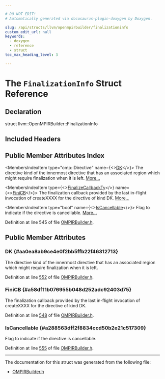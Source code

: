 ```yaml
---

# DO NOT EDIT!
# Automatically generated via docusaurus-plugin-doxygen by Doxygen.

slug: /api/structs/llvm/openmpirbuilder/finalizationinfo
custom_edit_url: null
keywords:
  - doxygen
  - reference
  - struct
toc_max_heading_level: 3

---
```





# The `FinalizationInfo` Struct Reference

<DoxygenPage pluginConfig={pluginConfig}>



## Declaration

<CodeBlock>struct llvm::OpenMPIRBuilder::FinalizationInfo</CodeBlock>

## Included Headers

<IncludesList>
<IncludesListItem
  filePath="llvm/Frontend/OpenMP/OMPIRBuilder.h"
  permalink="/docs/api/files/include/include/llvm/include/llvm/frontend/include/llvm/frontend/openmp/ompirbuilder-h"
  isLocal="true" />
</IncludesList>

## Public Member Attributes Index

<MembersIndex>

<MembersIndexItem
  type="omp::Directive"
  name={<><a href="#aa0ea8ab9ce4e0f2bb5ffb22f46312713">DK</a></>}>
The directive kind of the innermost directive that has an associated region which might require finalization when it is left. <a href="#aa0ea8ab9ce4e0f2bb5ffb22f46312713">More...</a>
</MembersIndexItem>

<MembersIndexItem
  type={<><a href="/docs/api/classes/llvm/openmpirbuilder/#a0c571620ff53fdb78e7404f5261dbd23">FinalizeCallbackTy</a></>}
  name={<><a href="#a58df11b076955b048d252adc92403d75">FiniCB</a></>}>
The finalization callback provided by the last in-flight invocation of createXXXX for the directive of kind DK. <a href="#a58df11b076955b048d252adc92403d75">More...</a>
</MembersIndexItem>

<MembersIndexItem
  type="bool"
  name={<><a href="#a288563dff2f8834ccd50b2e21c517309">IsCancellable</a></>}>
Flag to indicate if the directive is cancellable. <a href="#a288563dff2f8834ccd50b2e21c517309">More...</a>
</MembersIndexItem>

</MembersIndex>


Definition at line 545 of file <a href="/docs/api/files/include/include/llvm/include/llvm/frontend/include/llvm/frontend/openmp/ompirbuilder-h">OMPIRBuilder.h</a>.

<SectionDefinition>

## Public Member Attributes

### DK {#aa0ea8ab9ce4e0f2bb5ffb22f46312713}

<MemberDefinition
  prototype="omp::Directive llvm::OpenMPIRBuilder::FinalizationInfo::DK">
The directive kind of the innermost directive that has an associated region which might require finalization when it is left.

Definition at line <a href="/docs/api/files/include/include/llvm/include/llvm/frontend/include/llvm/frontend/openmp/ompirbuilder-h/#l00552">552</a> of file <a href="/docs/api/files/include/include/llvm/include/llvm/frontend/include/llvm/frontend/openmp/ompirbuilder-h">OMPIRBuilder.h</a>.
</MemberDefinition>

### FiniCB {#a58df11b076955b048d252adc92403d75}

<MemberDefinition
  prototype="FinalizeCallbackTy llvm::OpenMPIRBuilder::FinalizationInfo::FiniCB">
The finalization callback provided by the last in-flight invocation of createXXXX for the directive of kind DK.

Definition at line <a href="/docs/api/files/include/include/llvm/include/llvm/frontend/include/llvm/frontend/openmp/ompirbuilder-h/#l00548">548</a> of file <a href="/docs/api/files/include/include/llvm/include/llvm/frontend/include/llvm/frontend/openmp/ompirbuilder-h">OMPIRBuilder.h</a>.
</MemberDefinition>

### IsCancellable {#a288563dff2f8834ccd50b2e21c517309}

<MemberDefinition
  prototype="bool llvm::OpenMPIRBuilder::FinalizationInfo::IsCancellable">
Flag to indicate if the directive is cancellable.

Definition at line <a href="/docs/api/files/include/include/llvm/include/llvm/frontend/include/llvm/frontend/openmp/ompirbuilder-h/#l00555">555</a> of file <a href="/docs/api/files/include/include/llvm/include/llvm/frontend/include/llvm/frontend/openmp/ompirbuilder-h">OMPIRBuilder.h</a>.
</MemberDefinition>

</SectionDefinition>

<hr/>

The documentation for this struct was generated from the following file:

<ul>
<li><a href="/docs/api/files/include/include/llvm/include/llvm/frontend/include/llvm/frontend/openmp/ompirbuilder-h">OMPIRBuilder.h</a></li>
</ul>

</DoxygenPage>
